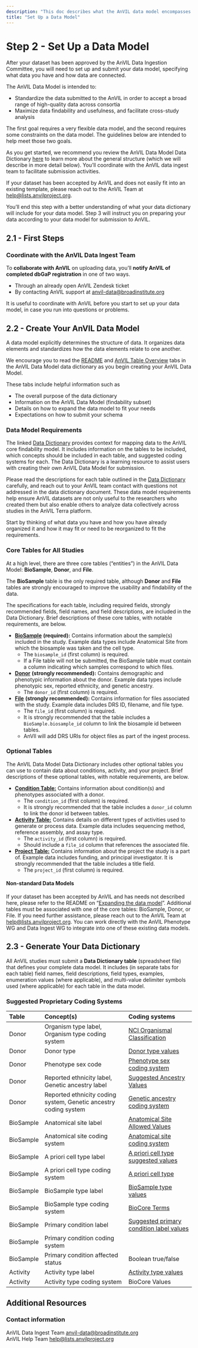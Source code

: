 ```yaml
---
description: "This doc describes what the AnVIL data model encompasses."
title: "Set Up a Data Model"
---
```


# Step 2 - Set Up a Data Model

<Alert icon={false} severity="info">
  <div>

After your dataset has been approved by the AnVIL Data Ingestion Committee, you will need to set up and submit your data model, specifying what data you have and how data are connected.

The AnVIL Data Model is intended to:
   - Standardize the data submitted to the AnVIL in order to accept a broad range of high-quality data across consortia  
   - Maximize data findability and usefulness, and facilitate cross-study analysis

The first goal requires a very flexible data model, and the second requires some constraints on the data model. The guidelines below are intended to help meet those two goals.
  </div>
</Alert>

As you get started, we recommend you review the AnVIL Data Model Data Dictionary [here](https://docs.google.com/spreadsheets/d/16gik9Y1mWqOo6DAlFu1ygFGb3XVgTzOz/edit?gid=1695394730#gid=1695394730) to learn more about the general structure (which we will describe in more detail below). You’ll coordinate with the AnVIL data ingest team to facilitate submission activities. 

If your dataset has been accepted by AnVIL and does not easily fit into an existing template, please reach out to the AnVIL Team at [help@lists.anvilproject.org](mailto:help@lists.anvilproject.org).

You’ll end this step with a better understanding of what your data dictionary will include for your data model. Step 3 will instruct you on preparing your data according to your data model for submission to AnVIL. 

## 2.1 \- First Steps

### Coordinate with the AnVIL Data Ingest Team

To **collaborate with AnVIL** on uploading data, you’ll **notify AnVIL of completed dbGaP registration** in one of two ways. 

* Through an already open AnVIL Zendesk ticket   
* By contacting AnVIL support at [anvil-data@broadinstitute.org](mailto:anvil-data@brodinstitute.org)

It is useful to coordinate with AnVIL before you start to set up your data model, in case you run into questions or problems.  

## 2.2 \- Create Your AnVIL Data Model

A data model explicitly determines the structure of data. It organizes data elements and standardizes how the data elements relate to one another.

We encourage you to read the [README](https://docs.google.com/spreadsheets/d/16gik9Y1mWqOo6DAlFu1ygFGb3XVgTzOz/edit?gid=1482408180#gid=1482408180) and [AnVIL Table Overview](https://docs.google.com/spreadsheets/d/16gik9Y1mWqOo6DAlFu1ygFGb3XVgTzOz/edit?gid=1382632748#gid=1382632748) tabs in the AnVIL Data Model data dictionary as you begin creating your AnVIL Data Model.  

These tabs include helpful information such as 

* The overall purpose of the data dictionary   
* Information on the AnVIL Data Model (findability subset)  
* Details on how to expand the data model to fit your needs  
* Expectations on how to submit your schema 

 

### Data Model Requirements

The linked [Data Dictionary](https://docs.google.com/spreadsheets/d/16gik9Y1mWqOo6DAlFu1ygFGb3XVgTzOz/edit?gid=1811136544#gid=1811136544) provides context for mapping data to the AnVIL core findability model. It includes information on the tables to be included, which concepts should be included in each table, and suggested coding systems for each. The Data Dictionary is a learning resource to assist users with creating their own AnVIL Data Model for submission. 

Please read the descriptions for each table outlined in the [Data Dictionary](https://docs.google.com/spreadsheets/d/16gik9Y1mWqOo6DAlFu1ygFGb3XVgTzOz/edit?gid=1811136544#gid=1811136544) carefully, and reach out to your AnVIL team contact with questions not addressed in the data dictionary document. These data model requirements help ensure AnVIL datasets are not only useful to the researchers who created them but also enable others to analyze data collectively across studies in the AnVIL Terra platform.

Start by thinking of what data you have and how you have already organized it and how it may fit or need to be reorganized to fit the requirements. 

### Core Tables for All Studies 

At a high level, there are three core tables (“entities”) in the AnVIL Data Model: **BioSample**, **Donor**, and **File**. 

The **BioSample** table is the only required table, although **Donor** and **File** tables are strongly encouraged to improve the usability and findability of the data.  

The specifications for each table, including required fields, strongly recommended fields, field names, and field descriptions, are included in the Data Dictionary.  Brief descriptions of these core tables, with notable requirements, are below. 

* [**BioSample**](https://docs.google.com/spreadsheets/d/16gik9Y1mWqOo6DAlFu1ygFGb3XVgTzOz/edit?gid=1695394730#gid=1695394730) **(required):** Contains information about the sample(s) included in the study.  Example data types include Anatomical Site from which the biosample was taken and the cell type.  
  * The `biosample_id` (first column) is required.   
  * If a File table will not be submitted, the BioSample table must contain a column indicating which samples correspond to which files.  
* [**Donor**](https://docs.google.com/spreadsheets/d/16gik9Y1mWqOo6DAlFu1ygFGb3XVgTzOz/edit?gid=1811136544#gid=1811136544) **(strongly recommended):** Contains demographic and phenotypic information about the donor. Example data types include phenotypic sex, reported ethnicity, and genetic ancestry.  
  * The `donor_id` (first column) is required.   
* [**File**](https://docs.google.com/spreadsheets/d/16gik9Y1mWqOo6DAlFu1ygFGb3XVgTzOz/edit?gid=1157757819#gid=1157757819) **(strongly recommended):** Contains information for files associated with the study. Example data includes DRS ID, filename, and file type.  
  * The `file_id` (first column) is required.   
  * It is strongly recommended that the table includes a `BioSample.biosample_id` column to link the biosample id between tables.  
  * AnVIl will add DRS URIs for object files as part of the ingest process.


### Optional Tables 

The AnVIL Data Model Data Dictionary includes other optional tables you can use to contain data about conditions, activity, and your project. Brief descriptions of these optional tables, with notable requirements, are below.

* [**Condition Table:**](https://docs.google.com/spreadsheets/d/16gik9Y1mWqOo6DAlFu1ygFGb3XVgTzOz/edit?gid=1768340842#gid=1768340842) Contains information about condition(s) and phenotypes associated with a donor.   
  * The `condition_id` (first column) is required.   
  * It is strongly recommended that the table includes a `donor_id` column to link the donor id between tables.  
* [**Activity Table:**](https://docs.google.com/spreadsheets/d/16gik9Y1mWqOo6DAlFu1ygFGb3XVgTzOz/edit?gid=2117817307#gid=2117817307) Contains details on different types of activities used to generate or process data. Example data includes sequencing method, reference assembly, and assay type.   
  * The `activity_id` (first column) is required.   
  * Should include a `file_id` column that references the associated file.   
* [**Project Table:**](https://docs.google.com/spreadsheets/d/16gik9Y1mWqOo6DAlFu1ygFGb3XVgTzOz/edit?gid=1027670832#gid=1027670832) Contains information about the project the study is a part of. Example data includes funding, and principal investigator. It is strongly recommended that the table includes a title field.  
  * The `project_id` (first column) is required. 

#### Non-standard Data Models

If your dataset has been accepted by AnVIL and has needs not described here, please refer to the README on “[Expanding the data model](https://docs.google.com/spreadsheets/d/16gik9Y1mWqOo6DAlFu1ygFGb3XVgTzOz/edit?gid=1482408180#gid=1482408180&range=B16)”. Additional tables must be associated with one of the core tables: BioSample, Donor, or File. If you need further assistance, please reach out to the AnVIL Team at help@lists.anvilproject.org. You can work directly with the AnVIL Phenotype WG and Data Ingest WG to integrate into one of these existing data models.

## 2.3 \- Generate Your Data Dictionary

All AnVIL studies must submit a **Data Dictionary table** (spreadsheet file) that defines your complete data model. It includes (in separate tabs for each table) field names, field descriptions, field types, examples, enumeration values (where applicable), and multi-value delimiter symbols used (where applicable) for each table in the data model.

### Suggested Proprietary Coding Systems

| Table | Concept(s) | Coding systems |
| :---- | :---- | :---- |
| Donor | Organism type label, Organism type coding system | [NCI Organismal Classification](http://purl.obolibrary.org/obo/NCBITaxon_1) |
| Donor | Donor type | [Donor type values](https://docs.google.com/spreadsheets/d/1BL4PIZxp2NvqGdaWIZouedsA_pAr5SXA/edit?gid=157714525#gid=157714525&range=C1:C3) |
| Donor | Phenotype sex code | [Phenotype sex coding system](https://docs.google.com/spreadsheets/d/1BL4PIZxp2NvqGdaWIZouedsA_pAr5SXA/edit?gid=157714525#rangeid=1477557223) |
| Donor | Reported ethnicity label, Genetic ancestry label | [Suggested Ancestry Values](https://www.ebi.ac.uk/ols4/ontologies/efo/classes/http%253A%252F%252Fpurl.obolibrary.org%252Fobo%252FHANCESTRO_0004?lang=en) |
| Donor | Reported ethnicity coding system, Genetic ancestry coding system | [Genetic ancestry coding system](https://docs.google.com/spreadsheets/d/1BL4PIZxp2NvqGdaWIZouedsA_pAr5SXA/edit?gid=157714525#rangeid=819609887) |
| BioSample | Anatomical site label | [Anatomical Site Allowed Values](http://purl.obolibrary.org/obo/FMA_62955) |
| BioSample | Anatomical site coding system | [Anatomical site coding system](https://docs.google.com/spreadsheets/d/1OE4XqK43h0yurZ1X0mhwi8iiJSpE4hzb/edit?gid=157714525#rangeid=271391259) |
| BioSample | A priori cell type label | [A priori cell type suggested values](http://purl.obolibrary.org/obo/CL_0000000) |
| BioSample | A priori cell type coding system | [A priori cell type](https://docs.google.com/spreadsheets/d/1OE4XqK43h0yurZ1X0mhwi8iiJSpE4hzb/edit?gid=157714525#rangeid=1366269516) |
| BioSample | BioSample type label | [BioSample type values](https://docs.google.com/spreadsheets/d/1OE4XqK43h0yurZ1X0mhwi8iiJSpE4hzb/edit?gid=157714525#gid=157714525&range=A:A) |
| BioSample | BioSample type coding system | [BioCore Terms](https://docs.google.com/spreadsheets/d/1OE4XqK43h0yurZ1X0mhwi8iiJSpE4hzb/edit?gid=157714525#gid=157714525&range=A:A) |
| BioSample | Primary condition label | [Suggested primary condition label values](http://purl.obolibrary.org/obo/OGMS_0000031) |
| BioSample | Primary condition coding system |  |
| BioSample | Primary condition affected status | Boolean true/false |
| Activity | Activity type label | [Activity type values](https://docs.google.com/spreadsheets/d/1OE4XqK43h0yurZ1X0mhwi8iiJSpE4hzb/edit?gid=157714525#rangeid=1923950114) |
| Activity | Activity type coding system | BioCore Values |

## Additional Resources

### Contact information

AnVIL Data Ingest Team [anvil-data@broadinstitute.org](mailto:anvil-data@broadinstitute.org)  
AnVIL Help Team help@lists.anvilproject.org
